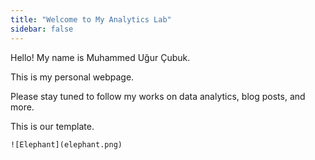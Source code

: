 ```yaml
---
title: "Welcome to My Analytics Lab"
sidebar: false 
---
```


Hello! My name is Muhammed Uğur Çubuk.

This is my personal webpage.

Please stay tuned to follow my works on data analytics, blog posts, and more.

This is our template.

```         
![Elephant](elephant.png)
```
